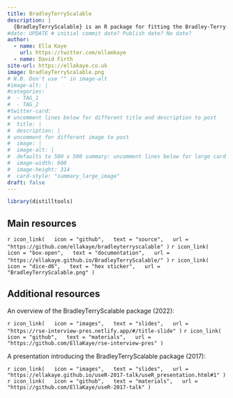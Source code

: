 ```yaml
---
title: BradleyTerryScalable
description: |
  {BradleyTerryScalable} is an R package for fitting the Bradley-Terry model to pair-comparison data, to enable statistically principled ranking of a potentially large number of objects.
#date: UPDATE # initial commit date? Publish date? No date?
author: 
  - name: Ella Kaye
    url: https://twitter.com/ellamkaye
  - name: David Firth
site-url: https://ellakaye.co.uk
image: BradleyTerryScalable.png
# N.B. Don't use "" in image-alt
#image-alt: |
#categories:
#  - TAG_1
#  - TAG_2
#twitter-card: 
# uncomment lines below for different title and description to post
#  title: |
#  description: |
# uncomment for different image to post
#  image: |
#  image-alt: |
#  defaults to 500 x 500 summary: uncomment lines below for large card
#  image-width: 600 
#  image-height: 314
#  card-style: "summary_large_image" 
draft: false
---
```


```r
library(distilltools)
```

<!-- ![](BradleyTerryScalable.png){width="200"} -->

## Main resources

`r icon_link(   icon = "github",   text = "source",   url = "https://github.com/ellakaye/bradleyterryscalable" )` `r icon_link(   icon = "box-open",   text = "documentation",   url = "https://ellakaye.github.io/BradleyTerryScalable/" )` `r icon_link(   icon = "dice-d6",   text = "hex sticker",   url = "BradleyTerryScalable.png" )`

## Additional resources

An overview of the BradleyTerryScalable package (2022):

`r icon_link(   icon = "images",   text = "slides",   url = "https://rse-interview-pres.netlify.app/#/title-slide" )` `r icon_link(   icon = "github",   text = "materials",   url = "https://github.com/EllaKaye/rse-interview-pres" )`


A presentation introducing the BradleyTerryScalable package (2017):

`r icon_link(   icon = "images",   text = "slides",   url = "https://ellakaye.github.io/useR-2017-talk/useR_presentation.html#1" )` `r icon_link(   icon = "github",   text = "materials",   url = "https://github.com/EllaKaye/useR-2017-talk" )`
